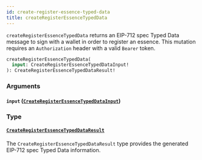 ```yaml
---
id: create-register-essence-typed-data
title: createRegisterEssenceTypedData
---
```



`createRegisterEssenceTypedData` returns an EIP-712 spec Typed Data message to sign with a wallet in order to register an essence. This mutation requires an `Authorization` header with a valid `Bearer` token.

```graphql
createRegisterEssenceTypedData(
  input: CreateRegisterEssenceTypedDataInput!
): CreateRegisterEssenceTypedDataResult!
```


### Arguments

#### `input` ([`CreateRegisterEssenceTypedDataInput`](/reference/inputs/create-register-essence-typed-data-input))




### Type

#### [`CreateRegisterEssenceTypedDataResult`](/reference/objects/create-register-essence-typed-data-result) 

The `CreateRegisterEssenceTypedDataResult` type provides the generated EIP-712 spec Typed Data information.




